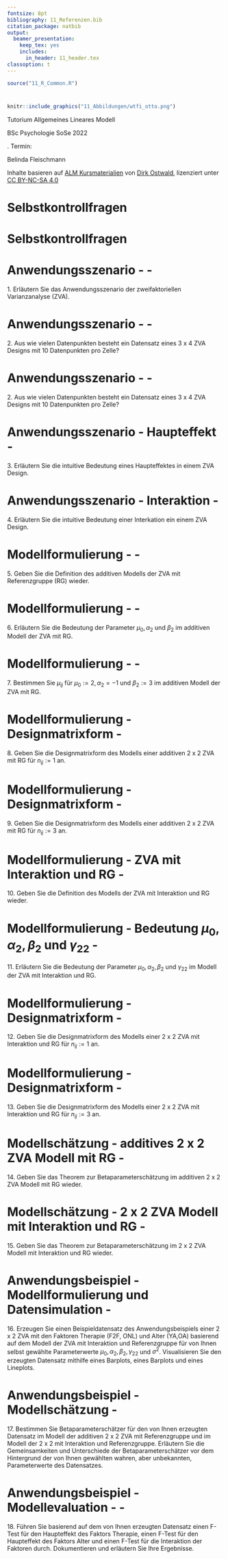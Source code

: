 ```yaml
---
fontsize: 8pt
bibliography: 11_Referenzen.bib
citation_package: natbib
output:
  beamer_presentation:
    keep_tex: yes
    includes:
      in_header: 11_header.tex
classoption: t    
---
```



```r
source("11_R_Common.R")
```

#  {.plain}
\center
```r
knitr::include_graphics("11_Abbildungen/wtfi_otto.png")
```

\vspace{2mm}

\Huge
Tutorium Allgemeines Lineares Modell
\vspace{2mm}


\normalsize
BSc Psychologie SoSe 2022

\vspace{2mm}
\center
13. Termin: \text{(11) Zweifaktorielle Varianzanalyse}

\vspace{18mm}
Belinda Fleischmann

\vspace{3mm}
\scriptsize
Inhalte basieren auf [ALM Kursmaterialien](https://www.ipsy.ovgu.de/Institut/Abteilungen+des+Institutes/Methodenlehre+I+_+Experimentelle+und+Neurowissenschaftliche+Psychologie/Lehre/Sommersemester+2022/Allgemeines+Lineares+Modell.html) von [Dirk Ostwald](https://www.ipsy.ovgu.de/Institut/Abteilungen+des+Institutes/Methodenlehre+I+_+Experimentelle+und+Neurowissenschaftliche+Psychologie/Team/Dirk+Ostwald.html), lizenziert unter [CC BY-NC-SA 4.0](https://creativecommons.org/licenses/by-sa/4.0/deed.de)



# Selbstkontrollfragen
\footnotesize
\begin{enumerate}
\justifying
\item Erläutern Sie das Anwendungsszenario der zweifaktoriellen Varianzanalyse (ZVA).
\item Aus wie vielen Datenpunkten besteht ein Datensatz eines 3 x 4 ZVA Designs mit 10 Datenpunkten pro Zelle? 
\item Erläutern Sie die intuitive Bedeutung eines Haupteffektes in einem ZVA Design.
\item Erläutern Sie die intuitive Bedeutung einer Interkation ein einem ZVA Design.
\item Geben Sie die Definition des additiven Modells der ZVA mit Referenzgruppe (RG) wieder.
\item Erläutern Sie die Bedeutung der Parameter $\mu_0,\alpha_2$ und $\beta_2$ im additiven Modell der ZVA mit RG.
\item Bestimmen Sie $\mu_{ij}$ für $\mu_0 := 2,\alpha_2 = -1$ und $\beta_2 := 3$ im additiven Modell der ZVA mit RG.
\item Geben Sie die Designmatrixform des Modells einer additiven 2 x 2 ZVA mit RG für $n_{ij} := 1$ an.
\item Geben Sie die Designmatrixform des Modells einer additiven 2 x 2 ZVA mit RG für $n_{ij} := 3$ an.
\item Geben Sie die Definition des Modells der ZVA mit Interaktion und RG wieder.
\item Erläutern Sie die Bedeutung der Parameter $\mu_0,\alpha_2, \beta_2$ und $\gamma_{22}$ im Modell der ZVA mit Interaktion und RG.
\item Geben Sie die Designmatrixform des Modells einer 2 x 2 ZVA mit Interaktion und RG für $n_{ij} := 1$ an.
\item Geben Sie die Designmatrixform des Modells einer 2 x 2 ZVA mit Interaktion und RG für $n_{ij} := 3$ an.
\item Geben Sie das Theorem zur Betaparameterschätzung im additiven 2 x 2 ZVA Modell mit RG wieder.
\item Geben Sie das Theorem zur Betaparameterschätzung im 2 x 2 ZVA Modell mit Interaktion und RG wieder.
\end{enumerate}

# Selbstkontrollfragen
\footnotesize
\begin{enumerate}
\setcounter{enumi}{15}
\justifying
\item Erzeugen Sie einen Beispieldatensatz des Anwendungsbeispiels einer 2 x 2 ZVA 
mit den Faktoren Therapie (F2F, ONL) und Alter (YA,OA) basierend
auf dem Modell der ZVA mit Interaktion und Referenzgruppe für von Ihnen selbst gewählte
Parameterwerte $\mu_0,\alpha_2,\beta_2,\gamma_{22}$ und $\sigma^2$. Visualisieren
Sie den erzeugten Datensatz mithilfe eines Barplots, eines Barplots und eines Lineplots.
\item Bestimmen Sie Betaparameterschätzer für den von Ihnen erzeugten Datensatz im
Modell der additiven 2 x 2 ZVA mit Referenzgruppe und im Modell der 2 x 2 mit Interaktion und Referenzgruppe. 
Erläutern Sie die Gemeinsamkeiten und Unterschiede der Betaparameterschätzer vor dem
Hintergrund der von Ihnen gewählten wahren, aber unbekannten, Parameterwerte des Datensatzes.
\item Führen Sie basierend auf dem von Ihnen erzeugten Datensatz einen F-Test für den Haupteffekt
des Faktors Therapie, einen F-Test für den Haupteffekt des Faktors Alter und einen F-Test für
die Interaktion der Faktoren durch. Dokumentieren und erläutern Sie Ihre Ergebnisse.
\end{enumerate}







# Anwendungsszenario - \textcolor{red}{???} - \textcolor{darkblue}{SKF 1}
\vspace{3mm}
\large
\color{darkblue} 1. Erläutern Sie das Anwendungsszenario der zweifaktoriellen Varianzanalyse (ZVA).

\vspace{3mm}
\color{black}
\footnotesize


# Anwendungsszenario - \textcolor{red}{???} - \textcolor{darkblue}{SKF 2}
\vspace{3mm}
\large
\color{darkblue} 2. Aus wie vielen Datenpunkten besteht ein Datensatz eines 3 x 4 ZVA Designs mit 10 Datenpunkten pro Zelle? 

\vspace{3mm}
\color{black}
\footnotesize



# Anwendungsszenario - \textcolor{red}{???} - \textcolor{darkblue}{SKF 2}
\vspace{3mm}
\large
\color{darkblue} 2. Aus wie vielen Datenpunkten besteht ein Datensatz eines 3 x 4 ZVA Designs mit 10 Datenpunkten pro Zelle? 

\vspace{3mm}
\color{black}
\footnotesize



# Anwendungsszenario - Haupteffekt - \textcolor{darkblue}{SKF 3}
\vspace{3mm}
\large
\color{darkblue} 3. Erläutern Sie die intuitive Bedeutung eines Haupteffektes in einem ZVA Design.

\vspace{3mm}
\color{black}
\footnotesize




# Anwendungsszenario - Interaktion - \textcolor{darkblue}{SKF 4}
\vspace{3mm}
\large
\color{darkblue} 4. Erläutern Sie die intuitive Bedeutung einer Interkation ein einem ZVA Design.

\vspace{3mm}
\color{black}
\footnotesize



# Modellformulierung - \textcolor{red}{???} - \textcolor{darkblue}{SKF 5}
\vspace{3mm}
\large
\color{darkblue} 5. Geben Sie die Definition des additiven Modells der ZVA mit Referenzgruppe (RG) wieder.

\vspace{3mm}
\color{black}
\footnotesize


# Modellformulierung - \textcolor{red}{???} - \textcolor{darkblue}{SKF 6}
\vspace{3mm}
\large
\color{darkblue} 6. Erläutern Sie die Bedeutung der Parameter $\mu_0,\alpha_2$ und $\beta_2$ im additiven Modell der ZVA mit RG.

\vspace{3mm}
\color{black}
\footnotesize


# Modellformulierung - \textcolor{red}{???} - \textcolor{darkblue}{SKF 7}
\vspace{3mm}
\large
\color{darkblue} 7. Bestimmen Sie $\mu_{ij}$ für $\mu_0 := 2,\alpha_2 = -1$ und $\beta_2 := 3$ im additiven Modell der ZVA mit RG.

\vspace{3mm}
\color{black}
\footnotesize

# Modellformulierung - Designmatrixform - \textcolor{darkblue}{SKF 8}
\vspace{3mm}
\large
\color{darkblue} 8. Geben Sie die Designmatrixform des Modells einer additiven 2 x 2 ZVA mit RG für $n_{ij} := 1$ an.

\vspace{3mm}
\color{black}
\footnotesize


# Modellformulierung - Designmatrixform - \textcolor{darkblue}{SKF 9}
\vspace{3mm}
\large
\color{darkblue} 9. Geben Sie die Designmatrixform des Modells einer additiven 2 x 2 ZVA mit RG für $n_{ij} := 3$ an.

\vspace{3mm}
\color{black}
\footnotesize



# Modellformulierung - ZVA mit Interaktion und RG - \textcolor{darkblue}{SKF 10}
\vspace{3mm}
\large
\color{darkblue} 10. Geben Sie die Definition des Modells der ZVA mit Interaktion und RG wieder.

\vspace{3mm}
\color{black}
\footnotesize



# Modellformulierung - Bedeutung $\mu_0,\alpha_2, \beta_2$ und $\gamma_{22}$ - \textcolor{darkblue}{SKF 11}
\vspace{3mm}
\large
\color{darkblue} 11. Erläutern Sie die Bedeutung der Parameter $\mu_0,\alpha_2, \beta_2$ und $\gamma_{22}$ im Modell der ZVA mit Interaktion und RG.

\vspace{3mm}
\color{black}
\footnotesize


# Modellformulierung - Designmatrixform - \textcolor{darkblue}{SKF 12}
\vspace{3mm}
\large
\color{darkblue} 12. Geben Sie die Designmatrixform des Modells einer 2 x 2 ZVA mit Interaktion und RG für $n_{ij} := 1$ an.

\vspace{3mm}
\color{black}
\footnotesize


# Modellformulierung - Designmatrixform - \textcolor{darkblue}{SKF 13}
\vspace{3mm}
\large
\color{darkblue} 13. Geben Sie die Designmatrixform des Modells einer 2 x 2 ZVA mit Interaktion und RG für $n_{ij} := 3$ an.

\vspace{3mm}
\color{black}
\footnotesize


# Modellschätzung - additives 2 x 2 ZVA Modell mit RG - \textcolor{darkblue}{SKF 14}
\vspace{3mm}
\large
\color{darkblue} 14. Geben Sie das Theorem zur Betaparameterschätzung im additiven 2 x 2 ZVA Modell mit RG wieder.

\vspace{3mm}
\color{black}
\footnotesize


# Modellschätzung - 2 x 2 ZVA Modell mit Interaktion und RG - \textcolor{darkblue}{SKF 15}
\vspace{3mm}
\large
\color{darkblue} 15. Geben Sie das Theorem zur Betaparameterschätzung im 2 x 2 ZVA Modell mit Interaktion und RG wieder.

\vspace{3mm}
\color{black}
\footnotesize

# Anwendungsbeispiel - Modellformulierung und Datensimulation - \textcolor{darkblue}{SKF 16}
\vspace{3mm}
\large
\color{darkblue} 16. Erzeugen Sie einen Beispieldatensatz des Anwendungsbeispiels einer 2 x 2 ZVA 
mit den Faktoren Therapie (F2F, ONL) und Alter (YA,OA) basierend
auf dem Modell der ZVA mit Interaktion und Referenzgruppe für von Ihnen selbst gewählte
Parameterwerte $\mu_0,\alpha_2,\beta_2,\gamma_{22}$ und $\sigma^2$. Visualisieren
Sie den erzeugten Datensatz mithilfe eines Barplots, eines Barplots und eines Lineplots.

\vspace{3mm}
\color{black}
\footnotesize

# Anwendungsbeispiel - Modellschätzung - \textcolor{darkblue}{SKF 17}
\vspace{3mm}
\large
\color{darkblue} 17. Bestimmen Sie Betaparameterschätzer für den von Ihnen erzeugten Datensatz im
Modell der additiven 2 x 2 ZVA mit Referenzgruppe und im Modell der 2 x 2 mit Interaktion und Referenzgruppe. 
Erläutern Sie die Gemeinsamkeiten und Unterschiede der Betaparameterschätzer vor dem
Hintergrund der von Ihnen gewählten wahren, aber unbekannten, Parameterwerte des Datensatzes.

\vspace{3mm}
\color{black}
\footnotesize



# Anwendungsbeispiel - Modellevaluation - \textcolor{darkblue}{SKF 18} - 
\vspace{3mm}
\large
\color{darkblue} 18. Führen Sie basierend auf dem von Ihnen erzeugten Datensatz einen F-Test für den Haupteffekt
des Faktors Therapie, einen F-Test für den Haupteffekt des Faktors Alter und einen F-Test für
die Interaktion der Faktoren durch. Dokumentieren und erläutern Sie Ihre Ergebnisse.

\vspace{3mm}
\color{black}
\footnotesize
